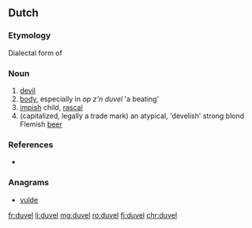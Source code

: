 ==Dutch==

===Etymology===
Dialectal form of {{term|duivel|lang=nl}}

===Noun===
{{nl-noun|m|s|duveltje}}

# [[devil]]
# [[body]], especially in ''op z'n duvel'' 'a beating'
# [[impish]] child, [[rascal]]
# (capitalized, legally a trade mark) an atypical, 'develish' strong blond Flemish [[beer]]

===References===
* {{R:Koenen}}

===Anagrams===
* [[vulde#Dutch|vulde]]

[[fr:duvel]]
[[li:duvel]]
[[mg:duvel]]
[[ro:duvel]]
[[fi:duvel]]
[[chr:duvel]]